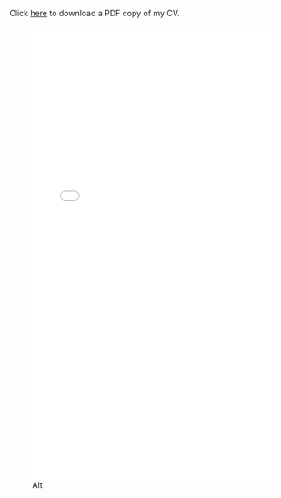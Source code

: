Click [here](./files/williamson_cv.pdf) to download a PDF copy of my CV. 

![Alt](./files/williamson_cv.pdf){width=100% height=800}